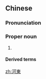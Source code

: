 {{also|河东}}
==Chinese==
{{zh-forms|s=河东}}

===Pronunciation===
{{zh-pron
|m=Hédōng
|c=ho4 dung1
|h=pfs=Hò-tûng
|mn=Hô-tang
|cat=pn
}}

===Proper noun===
{{zh-proper noun}}

# {{lb|zh|historical}} {{w|Hedong Commandery}}

====Derived terms====
{{zh-der|河東獅吼}}

[[zh:河東]]